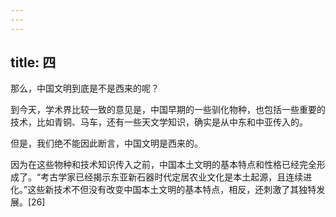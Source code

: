```yaml
---
---
---
```

title: 四
---



那么，中国文明到底是不是西来的呢？

到今天，学术界比较一致的意见是，中国早期的一些驯化物种，也包括一些重要的技术，比如青铜、马车，还有一些天文学知识，确实是从中东和中亚传入的。

但是，我们绝不能因此断言，中国文明是西来的。

因为在这些物种和技术知识传入之前，中国本土文明的基本特点和性格已经完全形成了。“考古学家已经揭示东亚新石器时代定居农业文化是本土起源，且连续进化。”这些新技术不但没有改变中国本土文明的基本特点，相反，还刺激了其独特发展。[26]